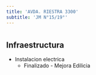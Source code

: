 ```yaml
---
title: 'AVDA. RIESTRA 3300'
subtitle: 'JM N°15/19°'
---
```


#
## Infraestructura

* Instalacion electrica 
    + Finalizado - Mejora Edilicia 



